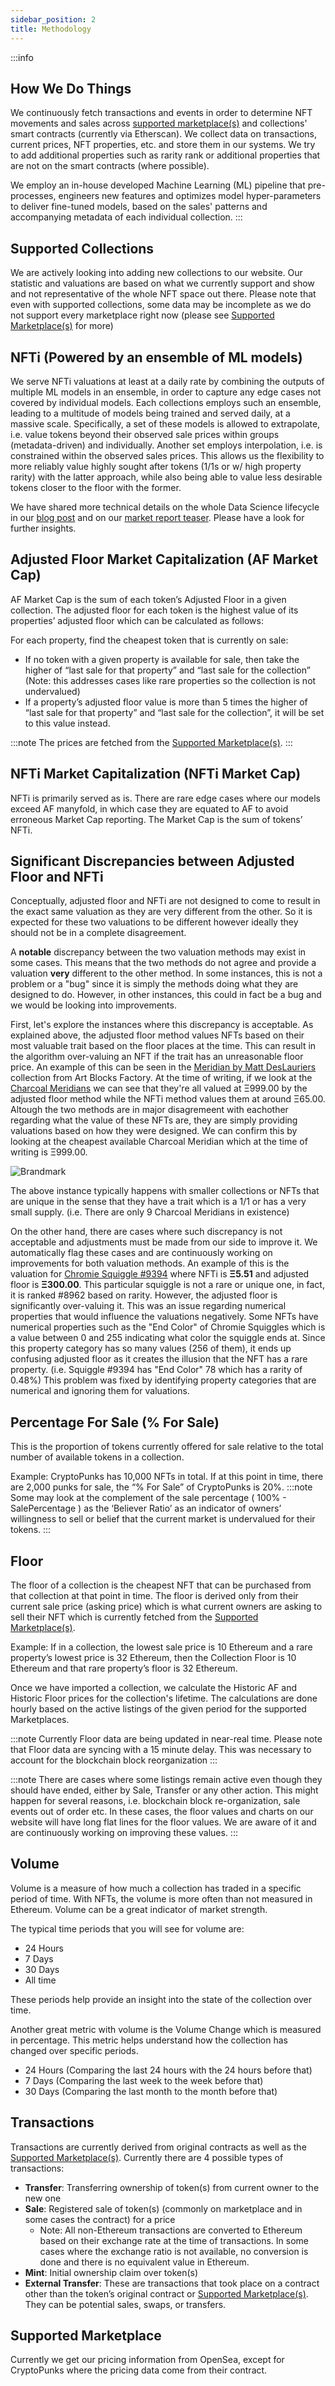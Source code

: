 ```yaml
---
sidebar_position: 2
title: Methodology
---
```


:::info
## How We Do Things

We continuously fetch transactions and events in order to determine NFT movements and sales across [supported marketplace(s)](#supported-marketplace) and collections' smart contracts (currently via Etherscan). We collect data on transactions, current prices, NFT properties, etc. and store them in our systems. We try to add additional properties such as rarity rank or additional properties that are not on the smart contracts (where possible).

We employ an in-house developed Machine Learning (ML) pipeline that pre-processes, engineers new features and optimizes model hyper-parameters to deliver fine-tuned models, based on the sales' patterns and accompanying metadata of each individual collection.
:::

## Supported Collections
We are actively looking into adding new collections to our website. Our statistic and valuations are based on what we currently support and show and not representative of the whole NFT space out there. Please note that even with supported collections, some data may be incomplete as we do not support every marketplace right now (please see [Supported Marketplace(s)](#supported-marketplace) for more)

## NFTi (Powered by an ensemble of ML models)
We serve NFTi valuations at least at a daily rate by combining the outputs of multiple ML models in an ensemble, in order to capture any edge cases not covered by individual models. Each collections employs such an ensemble, leading to a multitude of models being trained and served daily, at a massive scale. Specifically, a set of these models is allowed to extrapolate, i.e. value tokens beyond their observed sale prices within groups (metadata-driven) and individually. Another set employs interpolation, i.e. is constrained within the observed sales prices. This allows us the flexibility to more reliably value highly sought after tokens (1/1s or w/ high property rarity) with the latter approach, while also being able to value less desirable tokens closer to the floor with the former.

We have shared more technical details on the whole Data Science lifecycle in our [blog post](https://blog.nftvaluations.com/developing-an-index-for-nft-valuations-an-overview-of-the-mechanisms-that-drive-token-valuations/) and on our [market report teaser](https://blog.nftvaluations.com/nft-market-report-teaser/). Please have a look for further insights.

## Adjusted Floor Market Capitalization (AF Market Cap)
AF Market Cap is the sum of each token’s Adjusted Floor in a given collection. The adjusted floor for each token is the highest value of its properties’ adjusted floor which can be calculated as follows:

For each property, find the cheapest token that is currently on sale:

- If no token with a given property is available for sale, then take the higher of “last sale for that property” and “last sale for the collection” (Note: this addresses cases like rare properties so the collection is not undervalued)
- If a property’s adjusted floor value is more than 5 times the higher of “last sale for that property” and “last sale for the collection”, it will be set to this value instead.

:::note
The prices are fetched from the [Supported Marketplace(s)](#supported-marketplace).
:::

## NFTi Market Capitalization (NFTi Market Cap)
NFTi is primarily served as is. There are rare edge cases where our models exceed AF manyfold, in which case they are equated to AF to avoid erroneous Market Cap reporting. The Market Cap is the sum of tokens’ NFTi.

## Significant Discrepancies between Adjusted Floor and NFTi
Conceptually, adjusted floor and NFTi are not designed to come to result in the exact same valuation as they are very different from the other.
So it is expected for these two valuations to be different however ideally they should not be in a complete disagreement.

A **notable** discrepancy between the two valuation methods may exist in some cases. This means that the two methods do not agree and provide a valuation 
**very** different to the other method. In some instances, this is not a problem or a "bug" since it is simply the methods doing what they are designed to do.
However, in other instances, this could in fact be a bug and we would be looking into improvements.

First, let's explore the instances where this discrepancy is acceptable. As explained above, the adjusted floor method values NFTs based on their most valuable
trait based on the floor places at the time. This can result in the algorithm over-valuing an NFT if the trait has an unreasonable floor price. An example of this
can be seen in the [Meridian by Matt DesLauriers](https://nftvaluations.com/collections/meridian-by-matt-deslauriers?tab=overview) collection from Art Blocks Factory.
At the time of writing, if we look at the [Charcoal Meridians](https://nftvaluations.com/collections/meridian-by-matt-deslauriers?tab=nfts&PropertyId=408260&sort-by=Recent%20Sales)
we can see that they're all valued at Ξ999.00 by the adjusted floor method while the NFTi method values them at around Ξ65.00. Altough the two methods are in major
disagremeent with eachother regarding what the value of these NFTs are, they are simply providing valuations based on how they were designed. 
We can confirm this by looking at the cheapest available Charcoal Meridian which at the time of writing is Ξ999.00.

![Brandmark](/img/methodology/discrepancy-charcoal-meridian.jpg)

The above instance typically happens with smaller collections or NFTs that are unique in the sense that they have a trait which is a 1/1 or has a very small supply.
(i.e. There are only 9 Charcoal Meridians in existence)

On the other hand, there are cases where such discrepancy is not acceptable and adjustments must be made from our side to improve it. We automatically flag
these cases and are continuously working on improvements for both valuation methods. An example of this is the valuation for 
[Chromie Squiggle #9394](https://nftvaluations.com/collections/art-blocks-chromie-squiggle/9394) where NFTi is **Ξ5.51** and adjusted floor is **Ξ300.00**.
This particular squiggle is not a rare or unique one, in fact, it is ranked #8962 based on rarity. However, the adjusted floor is significantly over-valuing it.
This was an issue regarding numerical properties that would influence the valuations negatively. Some NFTs have numerical properties such as the "End Color" of 
Chromie Squiggles which is a value between 0 and 255 indicating what color the squiggle ends at. Since this property category has so many values (256 of them), it
ends up confusing adjusted floor as it creates the illusion that the NFT has a rare property. (i.e. Squiggle #9394 has "End Color" 78 which has a rarity of 0.48%)
This problem was fixed by identifying property categories that are numerical and ignoring them for valuations.

## Percentage For Sale (% For Sale)
This is the proportion of tokens currently offered for sale relative to the total number of available tokens in a collection.

Example: CryptoPunks has 10,000 NFTs in total. If at this point in time, there are 2,000 punks for sale, the “% For Sale” of CryptoPunks is 20%.
:::note
Some may look at the complement of the sale percentage ( 100% - SalePercentage ) as the ‘Believer Ratio’ as an indicator of owners’ willingness to sell or belief that the current market is undervalued for their tokens.
:::

## Floor
The floor of a collection is the cheapest NFT that can be purchased from that collection at that point in time. 
The floor is derived only from their current sale price (asking price) which is what current owners are asking 
to sell their NFT which is currently fetched from the [Supported Marketplace(s)](#supported-marketplace).

Example: If in a collection, the lowest sale price is 10 Ethereum and a rare property’s lowest price is 32 Ethereum, 
then the Collection Floor is 10 Ethereum and that rare property’s floor is 32 Ethereum.

Once we have imported a collection, we calculate the Historic AF and Historic Floor prices for the collection's lifetime. 
The calculations are done hourly based on the active listings of the given period for the supported Marketplaces.


:::note
Currently Floor data are being updated in near-real time. Please note that Floor data are syncing with a 15 minute delay. 
This was necessary to account for the blockchain block reorganization
:::

:::note
There are cases where some listings remain active even though they should have ended, either by Sale, Transfer or 
any other action. This might happen for several reasons, i.e. blockchain block re-organization, sale events out 
of order etc. In these cases, the floor values and charts on our website will have long flat lines for the floor 
values. We are aware of it and are continuously working on improving these values.
:::

## Volume
Volume is a measure of how much a collection has traded in a specific period of time. With NFTs, the volume is more often than not measured in Ethereum. Volume can be a great indicator of market strength.

The typical time periods that you will see for volume are:

- 24 Hours
- 7 Days
- 30 Days
- All time

These periods help provide an insight into the state of the collection over time.

Another great metric with volume is the Volume Change which is measured in percentage. This metric helps understand how the collection has changed over specific periods.

- 24 Hours (Comparing the last 24 hours with the 24 hours before that)
- 7 Days (Comparing the last week to the week before that)
- 30 Days (Comparing the last month to the month before that)

## Transactions
Transactions are currently derived from original contracts as well as the [Supported Marketplace(s)](#supported-marketplace). Currently there are 4 possible types of transactions:

- **Transfer**: Transferring ownership of token(s) from current owner to the new one
- **Sale**: Registered sale of token(s) (commonly on marketplace and in some cases the contract) for a price
  - Note: All non-Ethereum transactions are converted to Ethereum based on their exchange rate at the time of transactions. In some cases where the exchange ratio is not available, no conversion is done and there is no equivalent value in Ethereum.
- **Mint**: Initial ownership claim over token(s)
- **External Transfer**: These are transactions that took place on a contract other than the token’s original contract or [Supported Marketplace(s)](#supported-marketplace). They can be potential sales, swaps, or transfers.

## Supported Marketplace
Currently we get our pricing information from OpenSea, except for CryptoPunks where the pricing data come from their contract.
